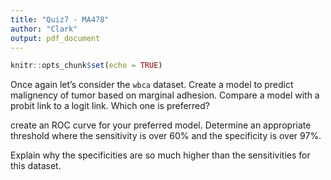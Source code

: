 ```yaml
---
title: "Quiz7 - MA478"
author: "Clark"
output: pdf_document
---
```


```r
knitr::opts_chunk$set(echo = TRUE)
```

Once again let's consider the `wbca` dataset. Create a model to predict malignency of tumor based on marginal adhesion. Compare a model with a probit link to a logit link. Which one is preferred?

\vspace{2.in}

create an ROC curve for your preferred model. Determine an appropriate threshold where the sensitivity is over 60\% and the specificity is over 97\%.

\vspace{1.in}

Explain why the specificities are so much higher than the sensitivities for this dataset.